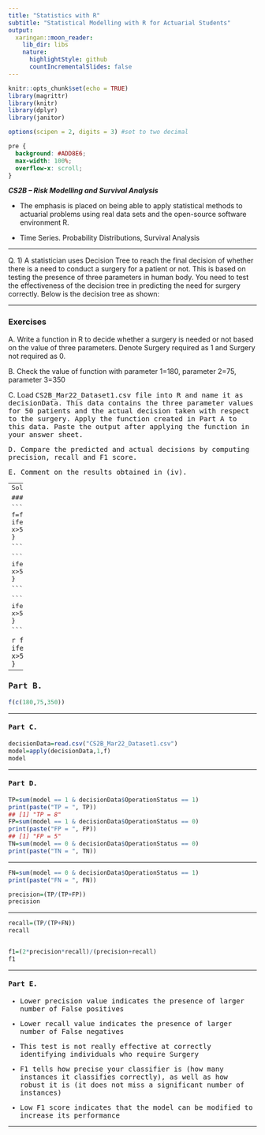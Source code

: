 ```yaml
---
title: "Statistics with R"
subtitle: "Statistical Modelling with R for Actuarial Students"
output:
  xaringan::moon_reader:
    lib_dir: libs
    nature:
      highlightStyle: github
      countIncrementalSlides: false
---
```


```r
knitr::opts_chunk$set(echo = TRUE)
library(magrittr)
library(knitr)
library(dplyr)
library(janitor)

options(scipen = 2, digits = 3) #set to two decimal 
```

```css
pre {
  background: #ADD8E6;
  max-width: 100%;
  overflow-x: scroll;
}
```


***CS2B – Risk Modelling and Survival Analysis ***


* The emphasis is placed on being able to apply statistical methods to actuarial problems using real data sets and the open-source software environment R. 

* Time Series. Probability Distributions, Survival Analysis

---

Q. 1) A statistician uses Decision Tree to reach the final decision of whether there is a need to 
conduct a surgery for a patient or not. This is based on testing the presence of three parameters 
in human body. You need to test the effectiveness of the decision tree in predicting the need 
for surgery correctly.
Below is the decision tree as shown:


---

### Exercises

A. Write a function in R to decide whether a surgery is needed or not based on the value of 
three parameters. Denote Surgery required as 1 and Surgery not required as 0. 

B. Check the value of function with parameter 1=180, parameter 2=75, parameter 3=350 

C. Load <tt>CS2B_Mar22_Dataset1.csv<tt> file into R and name it as decisionData. This data 
contains the three parameter values for 50 patients and the actual decision taken with 
respect to the surgery. Apply the function created in Part A to this data. Paste the output after 
applying the function in your answer sheet. 

D. Compare the predicted and actual decisions by computing precision, recall and F1 score. 

E. Comment on the results obtained in (iv). 

---
Solution 1:

### Part A

```r
library(moments)
# i)
f=function(x){
 ifelse(x[1]>150 & x>50,ifelse(x[3]>300,1,0),0)
}

```


```r
#OR
f=function(x){
ifelse(x[1]>150 & x>50,0,ifelse(x[3]>300,1,0))
}

```


```r
#OR
f=function(x){
ifelse(x[1]>150 & x>50,ifelse(x[3]>300,0,1),0)
}

```


```r

f=function(x){
ifelse(x[1]>150 & x>50,0,ifelse(x[3]>300,0,1))
}
```

---

### Part B.

```r
f(c(180,75,350))

```

---

#### Part C.

```r
decisionData=read.csv("CS2B_Mar22_Dataset1.csv")
model=apply(decisionData,1,f)
model
```


---

#### Part D.

```r
TP=sum(model == 1 & decisionData$OperationStatus == 1)
print(paste("TP = ", TP))
## [1] "TP = 8"
FP=sum(model == 1 & decisionData$OperationStatus == 0)
print(paste("FP = ", FP))
## [1] "FP = 5"
TN=sum(model == 0 & decisionData$OperationStatus == 0)
print(paste("TN = ", TN))

```

---

```r
FN=sum(model == 0 & decisionData$OperationStatus == 1)
print(paste("FN = ", FN))

```


```r
precision=(TP/(TP+FP))
precision 


```

---

```r
recall=(TP/(TP+FN))
recall


f1=(2*precision*recall)/(precision+recall)
f1 

```

---

#### Part E.

*  Lower precision value indicates the presence of larger number of False positives

* Lower recall value indicates the presence of larger number of False negatives

* This test is not really effective at correctly identifying individuals who require Surgery

* F1 tells how precise your classifier is (how many instances it classifies correctly), as well as how robust it is (it does not miss a significant number 
of instances)

* Low F1 score indicates that the model can be modified to increase its performance

---

